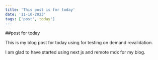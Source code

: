 ```yaml
---
title: 'This post is for today'
date: '11-10-2023'
tags: ['post', today']
---
```


##post for today

This is my blog post for today using for testing on demand revalidation.

I am glad to have started using next js and remote mdx for my blog.